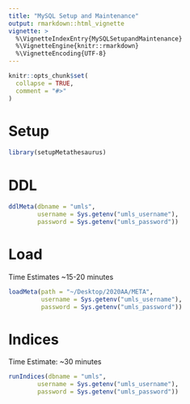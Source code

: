 ```yaml
---
title: "MySQL Setup and Maintenance"
output: rmarkdown::html_vignette
vignette: >
  %\VignetteIndexEntry{MySQLSetupandMaintenance}
  %\VignetteEngine{knitr::rmarkdown}
  %\VignetteEncoding{UTF-8}
---
```


```r
knitr::opts_chunk$set(
  collapse = TRUE,
  comment = "#>"
)
```

# Setup  
```r
library(setupMetathesaurus)
```

# DDL  

```r

ddlMeta(dbname = "umls",
        username = Sys.getenv("umls_username"),
        password = Sys.getenv("umls_password"))

```

# Load 
Time Estimates ~15-20 minutes  

```r

loadMeta(path = "~/Desktop/2020AA/META",
         username = Sys.getenv("umls_username"),
         password = Sys.getenv("umls_password"))


```

# Indices 
Time Estimate: ~30 minutes  
```r

runIndices(dbname = "umls",
        username = Sys.getenv("umls_username"),
        password = Sys.getenv("umls_password"))

```



